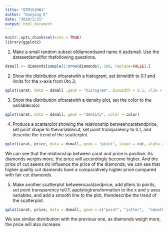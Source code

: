 ---
title: "QTM151HW1"
author: "Daoyang E"
date: "2020/1/31"
output: html_document
---

```{r setup, include=FALSE}
knitr::opts_chunk$set(echo = TRUE)
library(ggplot2)
```


1. Make a small random subset ofdiamondsand name it asdsmall.  Use the datasetdsmallfor thefollowing questions.
```{r}
dsmall <- diamonds[sample(1:nrow(diamonds), 500, replace=FALSE),]
```

2. Show the distribution ofcaratwith a histogram, set binwidth to 0.1 and limits for the x-axis from 0to 3;
```{r}
qplot(carat, data = dsmall ,geom = "histogram", binwidth = 0.1, xlim = c(0, 3))
```

3. Show the distribution ofcaratwith a density plot, set the color to the variablecolor.
```{r}
qplot(carat, data = dsmall, geom = "density", color = color)
```

4. Produce a scatterplot showing the relationship betweencaratandprice, set point shape to thevariablecut, set point transparency to 0.1, and describe the trend of the scatterplot.
```{r}
qplot(carat, price, data = dsmall, geom = "point", shape = cut, alpha = I(0.1))
```

We can see that the relationship between carat and price is positive. As diamonds weighs more, the price will accordingly become higher. And the price of cut seems do influence the price of the diamonds, we can see that higher quality cut diamonds have a comparatively higher price compared with fair cut diamonds.


5. Make another scatterplot betweencaratandprice, add jitters to points, set point transparency to0.1, applylogtransformation to the x and y axes variables, and add a smooth line to the plot, thendescribe the trend of the scatterplot.
```{r}
qplot(carat, price, data = dsmall, geom = c("point", "jitter",  "smooth"), alpha = I(0.1), log = "xy")
```

We see similar distribution with the previous one, as diamonds weigh more, the price will also increase.
